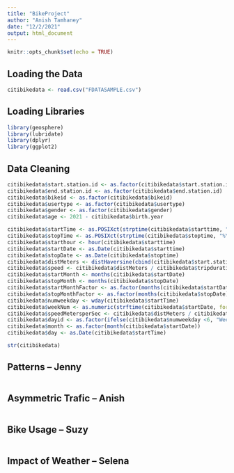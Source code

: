 ```yaml
---
title: "BikeProject"
author: "Anish Tamhaney"
date: "12/2/2021"
output: html_document
---
```


```r
knitr::opts_chunk$set(echo = TRUE)
```

## Loading the Data

```r
citibikedata <- read.csv("FDATASAMPLE.csv")
```

## Loading Libraries

```r
library(geosphere)
library(lubridate)
library(dplyr)
library(ggplot2)
```

## Data Cleaning

```r
citibikedata$start.station.id <- as.factor(citibikedata$start.station.id)
citibikedata$end.station.id <- as.factor(citibikedata$end.station.id)
citibikedata$bikeid <- as.factor(citibikedata$bikeid)
citibikedata$usertype <- as.factor(citibikedata$usertype)
citibikedata$gender <- as.factor(citibikedata$gender)
citibikedata$age <- 2021 - citibikedata$birth.year

citibikedata$startTime <- as.POSIXct(strptime(citibikedata$starttime, "%Y-%m-%d %H:%M:%S"))
citibikedata$stopTime <- as.POSIXct(strptime(citibikedata$stoptime, "%Y-%m-%d %H:%M:%S"))
citibikedata$starthour <- hour(citibikedata$starttime) 
citibikedata$startDate <- as.Date(citibikedata$starttime)
citibikedata$stopDate <- as.Date(citibikedata$stoptime)
citibikedata$distMeters <- distHaversine(cbind(citibikedata$start.station.latitude, citibikedata$start.station.longitude), cbind(citibikedata$end.station.latitude, citibikedata$end.station.longitude))
citibikedata$speed <- citibikedata$distMeters / citibikedata$tripduration
citibikedata$startMonth <- months(citibikedata$startDate)
citibikedata$stopMonth <- months(citibikedata$stopDate)
citibikedata$startMonthFactor <- as.factor(months(citibikedata$startDate))
citibikedata$stopMonthFactor <- as.factor(months(citibikedata$stopDate))
citibikedata$numweekday <- wday(citibikedata$startTime)
citibikedata$weekNum <- as.numeric(strftime(citibikedata$startDate, format = "%V"))
citibikedata$speedMetersperSec <- citibikedata$distMeters / citibikedata$tripduration
citibikedata$dayid <- as.factor(ifelse(citibikedata$numweekday <6, "Weekday", "Weekend"))
citibikedata$month <- as.factor(month(citibikedata$startDate))
citibikedata$day <- as.Date(citibikedata$startTime)

str(citibikedata)

```

## Patterns -- Jenny

```r



























```

## Asymmetric Trafic -- Anish

```r
















































```

## Bike Usage -- Suzy

```r
















































```

## Impact of Weather -- Selena 

```r













































```

